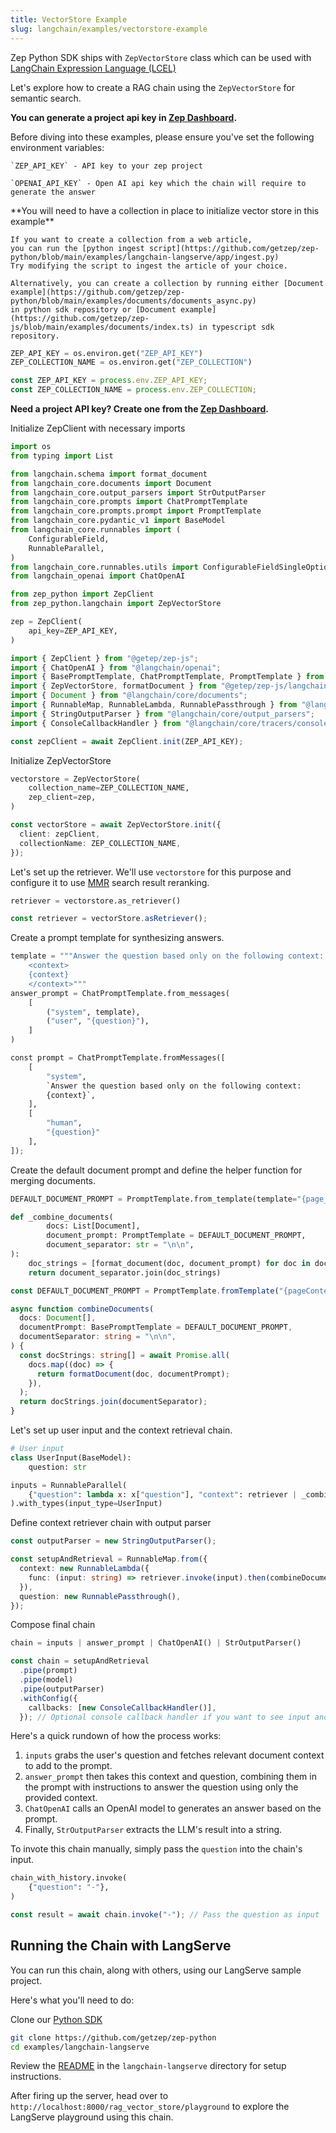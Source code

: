 ```yaml
---
title: VectorStore Example
slug: langchain/examples/vectorstore-example
---
```



Zep Python SDK ships with `ZepVectorStore` class which can be used with [LangChain Expression Language (LCEL)](https://python.langchain.com/docs/expression_language/get_started)

Let's explore how to create a RAG chain using the `ZepVectorStore` for semantic search.

<Note>**You can generate a project api key in [Zep Dashboard](https://app.getzep.com/projects).**</Note>

<Info>
    Before diving into these examples, please ensure you've set the following environment variables:

    `ZEP_API_KEY` - API key to your zep project

    `OPENAI_API_KEY` - Open AI api key which the chain will require to generate the answer

</Info>

<Info>
    **You will need to have a collection in place to initialize vector store in this example**

    If you want to create a collection from a web article,
    you can run the [python ingest script](https://github.com/getzep/zep-python/blob/main/examples/langchain-langserve/app/ingest.py)
    Try modifying the script to ingest the article of your choice.

    Alternatively, you can create a collection by running either [Document example](https://github.com/getzep/zep-python/blob/main/examples/documents/documents_async.py)
    in python sdk repository or [Document example](https://github.com/getzep/zep-js/blob/main/examples/documents/index.ts) in typescript sdk repository.

</Info>

<Tabs group="langchain">

<Tab title="Python" group-key="python">

```python
ZEP_API_KEY = os.environ.get("ZEP_API_KEY")
ZEP_COLLECTION_NAME = os.environ.get("ZEP_COLLECTION")
```

</Tab>
<Tab title="Typescript" group-key="ts">

```typescript
const ZEP_API_KEY = process.env.ZEP_API_KEY;
const ZEP_COLLECTION_NAME = process.env.ZEP_COLLECTION;
```

</Tab>
</Tabs>

<Note>**Need a project API key? Create one from the [Zep Dashboard](https://app.getzep.com/projects).**</Note>

Initialize ZepClient with necessary imports

<Tabs group="langchain">

<Tab title="Python" group-key="python">

```python
import os
from typing import List

from langchain.schema import format_document
from langchain_core.documents import Document
from langchain_core.output_parsers import StrOutputParser
from langchain_core.prompts import ChatPromptTemplate
from langchain_core.prompts.prompt import PromptTemplate
from langchain_core.pydantic_v1 import BaseModel
from langchain_core.runnables import (
    ConfigurableField,
    RunnableParallel,
)
from langchain_core.runnables.utils import ConfigurableFieldSingleOption
from langchain_openai import ChatOpenAI

from zep_python import ZepClient
from zep_python.langchain import ZepVectorStore

zep = ZepClient(
    api_key=ZEP_API_KEY,
)
```

</Tab>
<Tab title="Typescript" group-key="ts">

```typescript
import { ZepClient } from "@getep/zep-js";
import { ChatOpenAI } from "@langchain/openai";
import { BasePromptTemplate, ChatPromptTemplate, PromptTemplate } from "@langchain/core/prompts";
import { ZepVectorStore, formatDocument } from "@getep/zep-js/langchain";
import { Document } from "@langchain/core/documents";
import { RunnableMap, RunnableLambda, RunnablePassthrough } from "@langchain/core/runnables";
import { StringOutputParser } from "@langchain/core/output_parsers";
import { ConsoleCallbackHandler } from "@langchain/core/tracers/console";

const zepClient = await ZepClient.init(ZEP_API_KEY);
```

</Tab>
</Tabs>

Initialize ZepVectorStore

<Tabs group="langchain">

<Tab title="Python" group-key="python">

```python
vectorstore = ZepVectorStore(
    collection_name=ZEP_COLLECTION_NAME,
    zep_client=zep,
)
```

</Tab>
<Tab title="Typescript" group-key="ts">

```typescript
const vectorStore = await ZepVectorStore.init({
  client: zepClient,
  collectionName: ZEP_COLLECTION_NAME,
});
```

</Tab>
</Tabs>

Let's set up the retriever. We'll use `vectorstore` for this purpose and configure it to use [MMR](Search.md) search result reranking.

<Tabs group="langchain">

<Tab title="Python" group-key="python">

```python
retriever = vectorstore.as_retriever()
```

</Tab>

<Tab title="Typescript" group-key="ts">

```typescript
const retriever = vectorStore.asRetriever();
```

</Tab>
</Tabs>

Create a prompt template for synthesizing answers.

<Tabs group="langchain">

<Tab title="Python" group-key="python">

```python
template = """Answer the question based only on the following context:
    <context>
    {context}
    </context>"""
answer_prompt = ChatPromptTemplate.from_messages(
    [
        ("system", template),
        ("user", "{question}"),
    ]
)
```

</Tab>
<Tab title="Typescript" group-key="ts">

```python
const prompt = ChatPromptTemplate.fromMessages([
    [
        "system",
        `Answer the question based only on the following context:
        {context}`,
    ],
    [
        "human",
        "{question}"
    ],
]);
```

</Tab>
</Tabs>

Create the default document prompt and define the helper function for merging documents.

<Tabs group="langchain">

<Tab title="Python" group-key="python">

```python
DEFAULT_DOCUMENT_PROMPT = PromptTemplate.from_template(template="{page_content}")

def _combine_documents(
        docs: List[Document],
        document_prompt: PromptTemplate = DEFAULT_DOCUMENT_PROMPT,
        document_separator: str = "\n\n",
):
    doc_strings = [format_document(doc, document_prompt) for doc in docs]
    return document_separator.join(doc_strings)
```

</Tab>
<Tab title="Typescript" group-key="ts">

```typescript
const DEFAULT_DOCUMENT_PROMPT = PromptTemplate.fromTemplate("{pageContent}");

async function combineDocuments(
  docs: Document[],
  documentPrompt: BasePromptTemplate = DEFAULT_DOCUMENT_PROMPT,
  documentSeparator: string = "\n\n",
) {
  const docStrings: string[] = await Promise.all(
    docs.map((doc) => {
      return formatDocument(doc, documentPrompt);
    }),
  );
  return docStrings.join(documentSeparator);
}
```

</Tab>
</Tabs>

<Tabs group="langchain">

<Tab title="Python" group-key="python">
Let's set up user input and the context retrieval chain.

```python
# User input
class UserInput(BaseModel):
    question: str

inputs = RunnableParallel(
    {"question": lambda x: x["question"], "context": retriever | _combine_documents},
).with_types(input_type=UserInput)
```

</Tab>
<Tab title="Typescript" group-key="ts">
Define context retriever chain with output parser

```typescript
const outputParser = new StringOutputParser();

const setupAndRetrieval = RunnableMap.from({
  context: new RunnableLambda({
    func: (input: string) => retriever.invoke(input).then(combineDocuments),
  }),
  question: new RunnablePassthrough(),
});
```

</Tab>
</Tabs>

Compose final chain

<Tabs group="langchain">

<Tab title="Python" group-key="python">

```python
chain = inputs | answer_prompt | ChatOpenAI() | StrOutputParser()
```

</Tab>
<Tab title="Typescript" group-key="ts">

```typescript
const chain = setupAndRetrieval
  .pipe(prompt)
  .pipe(model)
  .pipe(outputParser)
  .withConfig({
    callbacks: [new ConsoleCallbackHandler()],
  }); // Optional console callback handler if you want to see input and output of each step in the chain
```

</Tab>
</Tabs>

Here's a quick rundown of how the process works:

1. `inputs` grabs the user's question and fetches relevant document context to add to the prompt.
2. `answer_prompt` then takes this context and question, combining them in the prompt with instructions to answer the question using only the provided context.
3. `ChatOpenAI` calls an OpenAI model to generates an answer based on the prompt.
4. Finally, `StrOutputParser` extracts the LLM's result into a string.

To invote this chain manually, simply pass the `question` into the chain's input.

<Tabs group="langchain">

<Tab title="Python" group-key="python">

```python
chain_with_history.invoke(
    {"question": "-"},
)
```

</Tab>
<Tab title="Typescript" group-key="ts">

```typescript
const result = await chain.invoke("-"); // Pass the question as input
```

</Tab>
</Tabs>

## Running the Chain with LangServe

You can run this chain, along with others, using our LangServe sample project.

Here's what you'll need to do:

Clone our [Python SDK](https://github.com/getzep/zep-python)

```bash
git clone https://github.com/getzep/zep-python
cd examples/langchain-langserve
```

Review the [README](https://github.com/getzep/zep-python/blob/main/examples/README.md) in the `langchain-langserve` directory for setup instructions.

After firing up the server, head over to `http://localhost:8000/rag_vector_store/playground` to explore the LangServe playground using this chain.

